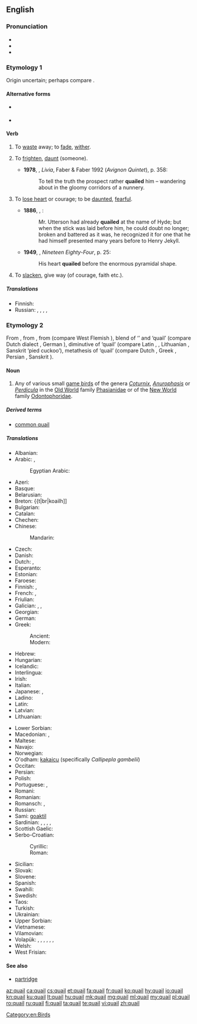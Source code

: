 ==English==
{{wikipedia}}

===Pronunciation===
* {{IPA|/ˈkweɪl/}}
* {{audio|en-us-quail.ogg|Audio (US)}}
* {{rhymes|eɪl}}

===Etymology 1===
Origin uncertain; perhaps compare {{etyl|dum}} {{term|queilen}}.

====Alternative forms====
* {{l|en|quele}} {{qualifier|obsolete}}
* {{l|en|queal}}

====Verb====
{{en-verb}}

# {{intransitive}} To [[waste]] away; to [[fade]], [[wither]]. {{defdate|from 15th c.}}
# {{context|transitive|now|_|rare}} To [[frighten]], [[daunt]] (someone). {{defdate|from 16th c.}}
#* '''1978''', {{w|Lawrence Durrell}}, ''Livia'', Faber & Faber 1992 (''Avignon Quintet''), p. 358:
#*: To tell the truth the prospect rather '''quailed''' him – wandering about in the gloomy corridors of a nunnery.
# {{intransitive}} To [[lose heart]] or courage; to be [[daunted]], [[fearful]]. {{defdate|from 16th c.}}
#* '''1886''', {{w|Robert Louis Stevenson}}, {{w|Strange Case Of Dr Jekyll And Mr Hyde}}:
#*: Mr. Utterson had already '''quailed''' at the name of Hyde; but when the stick was laid before him, he could doubt no longer; broken and battered as it was, he recognized it for one that he had himself presented many years before to Henry Jekyll.
#* '''1949''', {{w|George Orwell}}, ''Nineteen Eighty-Four'', p. 25:
#*: His heart '''quailed''' before the enormous pyramidal shape.
# {{intransitive}} To [[slacken]], give way (of courage, faith etc.). {{defdate|from 16th c.}}

=====Translations=====
{{trans-top|To shrink or waver; to become fearful or doubtful}}
* Finnish: {{t|fi|tutista}}
* Russian: {{t|ru|пасовать}}, {{t|ru|робеть}}, {{t|ru|трусить}},  {{t+|ru|дрейфить|tr=dréjfit'}},  {{qualifier|vulgar}} {{t+|ru|бздеть|tr=bzdet'}}
{{trans-mid}}
{{trans-bottom}}

===Etymology 2===
From {{etyl|enm}} {{term|quaille|quaille, quaile|lang=enm}}, from {{etyl|xno}} {{term|quaille|lang=xno}}, from {{etyl|odt}} {{recons|kwakila|lang=odt}} (compare West Flemish {{term|kwakkel|lang=vls}}), blend of {{recons|kwak|lang=odt}} ‘{{l|en|quack}}’ and {{proto|Germanic|hwahtilō|lang=en}} ‘quail’ (compare Dutch dialect {{term|wachtel|lang=nl}}, German {{term|Wachtel|lang=de}}), diminutive of {{proto|Indo-European|kʷoḱt-}} ‘quail’ (compare Latin {{term|coturnix|coturnīx|lang=la}}, {{term|cocturnix|cocturnīx|lang=la}}, Lithuanian {{term|vaštaka|lang=la}}, Sanskrit {{term|चातक|tr=cātaka|lang=sa}} ‘pied cuckoo’), metathesis of {{proto|Indo-European|title=|u̯ortokʷ-}} ‘quail’ (compare Dutch {{term|kwartel|lang=nl}}, Greek {{term|ορτύκι|tr=ortýki|sc=polytonic|lang=grc}}, Persian {{term||vartij’}}, Sanskrit {{term|वर्तका|tr=vartaka|lang=sa}}).

====Noun====
{{en-noun|pl= '''quail''' ''or for multiple species'', '''[[quails]]'''}}

# Any of various small [[game bird]]s of the genera ''[[Coturnix]]'', ''[[Anurophasis]]'' or ''[[Perdicula]]'' in the [[Old World]] family [[Phasianidae]] or of the [[New World]] family [[Odontophoridae]].

=====Derived terms=====
* [[common quail]]

=====Translations=====
{{trans-top|any of several small game birds}}
* Albanian: {{t|sq|shkurta}}
* Arabic: {{t|ar|سمان|tr=sumān|m|p|}}, {{t|ar|سلوى|tr=salwa|f|p|}}
*: Egyptian Arabic: {{tø|arz|سمان|m|p|tr=seman|sc=Arab}}
* Azeri: {{t|az|bildirçin}}
* Basque: {{t|eu|galeper}}
* Belarusian: {{t|be|перапелка|f}}
* Breton: {{t|br|koailh]]
* Bulgarian: {{t|bg|пъдпъдък|tr=pâdpâdâk|m}}
* Catalan: {{t|ca|guatlla|f}}
* Chechen: {{tø|ce|лекъ}}
* Chinese:
*: Mandarin: {{t|cmn|鹌鹑|tr=ān chún|sc=Hani}}
* Czech: {{t-|cs|křepelka|f}}
* Danish: {{t|da|vagtel}}
* Dutch: {{t|nl|kwartel|m}}, {{t|nl|kwakkel|m}}
* Esperanto: {{t|eo|koturno}}
* Estonian: {{t|et|vutt}}
* Faroese: {{t|fo|vaktil}}
* Finnish: {{t+|fi|viiriäinen}} {{qualifier|Old World}}, {{t|fi|amerikanviiriäinen}} {{qualifier|New World}}
* French: {{t|fr|caille|f}}, {{t|fr|caille des blés|f}}
* Friulian: {{t|fur|cuaie}}
* Galician: {{t|gl|paspallás|m}}, {{t|gl|cordona|f}}, {{t|gl|cordoniz|f}}
* Georgian: {{t|ka|მწყერი|tr=mtsqeri|sc=Geor}}
* German: {{t+|de|Wachtel|f}}
* Greek:
*: Ancient: {{t|grc|ὄρτυξ|tr=ortyx|m}}
*: Modern: {{t|el|ορτύκι|tr=ortiki}}
* Hebrew: {{t|he|שליו|m|tr=slav}}
* Hungarian: {{t+|hu|fürj}}
* Icelandic: {{t+|is|kornhæna}}
* Interlingua: {{t|ia|qualia}}
* Irish: {{t-|ga|gearg|f|xs=Irish}}
* Italian: {{t+|it|quaglia|f}}
* Japanese: {{t|ja|ヨアロッパウズラ|tr=yoaroppauzura}}, {{t|ja|鶉|tr=uzura|sc=Jpan}}
* Ladino: {{t|lad|caia|f}}
* Latin: {{t-|la|coturnix|f}}
* Latvian: {{t|lv|paipala}}
* Lithuanian: {{t+|lt|putpelė|xs=Lithuanian}}
{{trans-mid}}
* Lower Sorbian: {{t|dsb|paśpula}}
* Macedonian: {{t|mk|потполошка|f|tr=potpóloška}},  {{t-|mk|препелица|f|tr=prepélica}}
* Maltese: {{t|mt|summiena|f}}
* Navajo: {{tø|nv|díłdánii}}
* Norwegian: {{t+|no|vaktel|m}}
* O'odham: [[kakaicu]] (specifically ''Callipepla gambelii'')
* Occitan: {{t|oc|catla|f}}
* Persian: {{t|fa|بلدرچین|tr=belderchin}}
* Polish: {{t+|pl|przepiórka|f}}
* Portuguese: {{t|pt|codorna|f}}, {{t|pt|codorniz|f}}
* Romani: {{t|rom|dropya|f}}
* Romanian: {{t|ro|prepelița}}
* Romansch: {{t|rm|quacra}}, {{t|rm|quaiglia}}
* Russian: {{t+|ru|перепел|m|tr=pérepel}}
* Sami: [[goaktil]]
* Sardinian: {{t|sc|xrìcchibi}}, {{t|sc|trepotès}}, {{t|sc|cricchibì}}, {{t|sc|guàgliulu}}, {{t|sc|cualla}}
* Scottish Gaelic: {{t|gd|gearradh-gort|m}}
* Serbo-Croatian:
*: Cyrillic: {{t|sh|препелица|f|sc=Cyrl}}
*: Roman: {{t|sh|prepelica|f}}
* Sicilian: {{t-|scn|quagghia|f|xs=Sicilian}}
* Slovak: {{t-|sk|prepelica|f}}
* Slovene: {{t+|sl|prepelica|f}}
* Spanish: {{t-|es|codorniz|f}}
* Swahili: {{t|sw|tombo}}
* Swedish: {{t+|sv|vaktel}}
* Taos: {{t|twf|hȕolóna}}
* Turkish: {{t+|tr|bıldırcın}}
* Ukrainian: {{t-|uk|перепел|m|tr=perepel|xs=Ukrainian}}
* Upper Sorbian: {{t|hsb|pocpula}}
* Vietnamese: {{t-|vi|chim cút|xs=Vietnamese}}
* Vilamovian: {{tø|wym|bukfuruk}}
* Volapük: {{qualifier|male or female}} {{t|vo|kotur}}, {{qualifier|male}} {{t|vo|hikotur}}, {{qualifier|female}} {{t|vo|jikotur}}, {{qualifier|male or female offspring, young}} {{t|vo|koturül}}, {{qualifier|male offspring, young}} {{t|vo|hikoturül}}, {{qualifier|female offspring, young}} {{t|vo|jikoturül}}, {{qualifier|older term}} {{t|vo|kuit}}
* Welsh: {{t|cy|sofliar}}
* West Frisian: {{t|fy|kwartel}}
{{trans-bottom}}

====See also====
* [[partridge]]

[[Category:en:Birds]]

[[az:quail]]
[[ca:quail]]
[[cs:quail]]
[[et:quail]]
[[fa:quail]]
[[fr:quail]]
[[ko:quail]]
[[hy:quail]]
[[io:quail]]
[[kn:quail]]
[[ku:quail]]
[[lt:quail]]
[[hu:quail]]
[[mk:quail]]
[[mg:quail]]
[[ml:quail]]
[[my:quail]]
[[pl:quail]]
[[ro:quail]]
[[ru:quail]]
[[fi:quail]]
[[ta:quail]]
[[te:quail]]
[[vi:quail]]
[[zh:quail]]